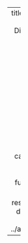 ---
 title: "Experiment freely, learn endlessly"
 description: |
    Divagations (yes, it's a word) at the intersection data, biology and code

 listing:
   contents:
     - "**/index.qmd"
     - "**/index.markdown"
     - "**/index.md"
   sort: "date desc"
   type: default
   categories: false
   sort-ui: false
   filter-ui: false
   fields: [title, author, categories, date, image]
   image-placeholder: sidebar.jpg
   image-align: right
   feed:
     categories: [R]
 citation: false
 toc: false
 comments: false
 format:
   html:
     page-layout: full
 title-block-banner: false

 header-includes: >
   <link rel="stylesheet" href="../assets/listing-default.css">
 resources:
 - ../assets/listing-default.css
# include-after-body: ../assets/silvia/subscribe.html
---